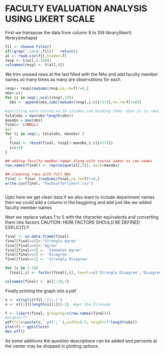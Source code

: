 FACULTY EVALUATION ANALYSIS USING LIKERT SCALE
========================================================

First we transpose the data from column 9 to 109 
library(likert)
library(reshape)
```r

fil <- choose.files()
if(!grep('.csv$',fil))   return()
al <- read.csv(fil,header=T)
resp <- t(al[,9:108])
colnames(resp) <- t(al[,8]) 

```

We trim unused rows at the last filled with the NAs and add faculty member names so many
times as many are observations for each
```r
resp<- resp[rowSums(resp,na.rm=T)!=0,]
obs<-c()
for (i in seq(1,ncol(resp),18)) 
  obs <- append(obs,sum(rowSums(resp[,i:c(i+17)],na.rm=T)!=0))

#splitting each succesive 18 columns and binding them  down in to rows
totalobs = max(obs*length(obs))
maxobs = max(obs)
final<- c(NULL)
i=1
for (j in seq(1, totalobs, maxobs) )
  {
  final <- rbind(final, resp[1:maxobs,i:c(i+17)])
  i=i+18
}

## adding faculty member names along with course names as row names
row.names(final) <- rep(unique(al[,5]), each=maxobs)

## cleaning rows with full NAs
final <- final [rowSums(final,na.rm=T)!=0,]
write.csv(final, 'FacEvalforlikert.csv')



```

Upto here we get clean data if we also want to include department names then we could 
add a column in the beggining and add just like we added faculty member names

Next we replace values 1 to 5 with the character equivalents and converting them into factors CAUTION: HERE FACTORS SHOULD BE DEFINED EXPLICITLY
```r
final <- as.data.frame(final)
final[final==5]<-'Strongly Agree'
final[final==4]<-'Agree'
final[final==3] <- 'Somewhat Agree'
final[final==2] <- 'Disagree'
final[final==1] <- 'Strongly Disagree'

for (i in 1:18)
  final[,i] <- factor(final[,i], levels=c('Strongly Disagree','Disagree','Somewhat Agree','Agree','Strongly Agree'))

colnames(final) <- al[1:18,7]


```

Finally printing the graph into a pdf 

```r
n <- strsplit(fil,'[\\.]')
n <- n[[1]][length(n[[1]])-1]  #get the filename

f <- likert(final, grouping=c(row.names(final)))
#xtable(f)
pdf(file=paste(n,'.pdf',''),width=8.5, height=7*length(obs))
plot(f) + ggtitle(n)
dev.off()

```


As some additions the question descriptions can be added and percents at the center may be dropped in plotting options.








